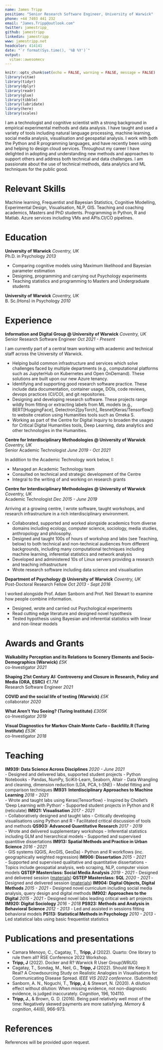 ```yaml
---
name: James Tripp
position: "Senior Research Software Engineer, University of Warwick"
phone: +44 7493 441 232
email: "James.Tripp@outlook.com"
twitter: jamestripp_
github: jamestripp
linkedin: jamestripp
www: jamestripp.net
headcolor: 414141
date: "`r format(Sys.time(), '%B %Y')`"
output: 
  vitae::awesomecv
---
```


```r
knitr::opts_chunk$set(echo = FALSE, warning = FALSE, message = FALSE)
library(vitae)
library(tidyr)
library(dplyr)
library(readr)
library(glue)
library(tibble)
library(lubridate)
library(here)
library(scales)
```

I am a technologist and cognitive scientist with a strong background in empirical experimental methods and data analysis. I have taught and used a variety of tools including natural language processing, machine learning, social media analysis, visualisation and geospatial analysis. I work with both the Python and R programming languages, and have recently been using and helping to design cloud services. Throughout my career I have delighted in adopting and understanding new methods and approaches to support others and address both technical and data challenges. I am passionate about the use of technical methods, data analytics and ML techniques for the public good.

# Relevant Skills

Machine learning, Frequentist and Bayesian Statistics, Cognitive Modelling, Experimental Design, Visualisation, NLP, GIS. Teaching and coaching academics, Masters and PhD students. Programming in Python, R and Matlab. Azure services including VMs and APIs.CI/CO pipelines.


# Education
**<span style="font-size:1em;">University of Warwick</span>** \hfill _Coventry, UK_  
Ph.D. in Psychology \hfill _2013_

-   Comparing cognitive models using Maximum likelihood and Bayesian parameter estimation
-   Designing, programming and carrying out Psychology experiments
-   Teaching statistics and programming to Masters and Undergraduate students

**<span style="font-size:1em;">University of Warwick</span>** \hfill _Coventry, UK_  
B. Sc.(Hons) in Psychology \hfill _2010_



# Experience
**<span style="font-size:1em;">Information and Digital Group @ University of Warwick</span>** \hfill _Coventry, UK_   
Senior Research Software Engineer \hfill _Oct 2021 - Present_  

I am currently part of a central team working with academic and technical staff across the University of Warwick.

  - Helping build common infrastructure and services which solve challenges faced by multiple departments (e.g., computational platforms such as JupyterHub on Kubernetes and Open OnDemand). These solutions are built upon our new Azure tenancy.
  - Identifying and supporting good research software practice. These include data documentation, container usage, DOIs, code reviews, devops practices (CI/CO), and git repositories.
  - Designing and developing research software. These projects range wildly from fitting or extracting labels from ML models (e.g., BERT[HuggingFace], Detectron2[pyTorch], Resnet[Keras/Tensorflow]) to website creation using Humanities tools such as Omeka S.
  - Working as part of the Centre for Digital Inquiry to broaden the usages for Critical Digital Humanities tools, Deep Learning, data analytics and other technologies in the Humanities.

**<span style="font-size:1em;">Centre for Interdisciplinary Methodologies @ University of Warwick</span>** \hfill _Coventry, UK_   
Senior Academic Technologist \hfill _June 2019 - Oct 2021_

In addition to the Academic Technology work below, I:

 - Managed an Academic Technology team
 - Consulted on technical and strategic development of the Centre
 - Integral to the writing of and working on research grants

**<span style="font-size:1em;">Centre for Interdisciplinary Methodologies @ University of Warwick</span>** \hfill _Coventry, UK_   
Academic Technologist \hfill _Dec 2015 - June 2019_  

Arriving at a growing centre, I wrote software, taught workshops, and research infrastructure in a rich interdisciplinary environment.

 - Collaborated, supported and worked alongside academics from diverse domains including ecology, computer science, sociology, media studies, anthropology and philosophy. 
 - Designed and taught 100s of hours of workshop and labs (see Teaching, below) to both technical and non-technical audiences from different backgrounds, including many computational techniques including machine learning, inferential statistics and network analysis
 - Developed and administered 10s of Linux servers providing a research and teaching infrastructure
 - Wrote research software including data science and visualisation


**<span style="font-size:1em;">Department of Psychology @ University of Warwick</span>** \hfill _Coventry, UK_   
Post-Doctoral Research Fellow \hfill _Oct 2013 - Sept 2016_

I worked alongside Prof. Adam Sanborn and Prof. Neil Stewart to examine how people combine information.

  - Designed, wrote and carried out Psychological experiments
  - Read cutting edge literature and designed novel hypothesis
  - Tested hypothesis using Bayesian and inferential statistics with linear and non-linear models

# Awards and Grants
**<span style="font-size:1em;">Walkability Perception and its Relations to Scenery Elements and Socio-Demographics  (Warwick)</span>** \hfill _£5K_  
co-Investigator \hfill _2021_  

**<span style="font-size:1em;">Shaping 21st Century AI: Controversy and Closure in Research, Policy and Media (ORA, ESRC)</span>** \hfill _€1.7M_  
Research Software Engineer \hfill _2021_  

**<span style="font-size:1em;">COVID and the social life of testing (Warwick)</span>** \hfill _£5K_  
collaborator \hfill _2020_ 

**<span style="font-size:1em;">What Aren’t You Seeing? (Turing Institute)</span>** \hfill _£305K_  
co-Investigator \hfill _2019_  

**<span style="font-size:1em;">Visual Diagnostics for Markov Chain Monte Carlo – Backfillz.R	(Turing Institute)</span>** \hfill _£53K_  
co-Investigator \hfill _2018_  

# Teaching

**<span style="font-size:1em;">IM939: Data Science Across Disciplines</span>** \hfill _2020 - June 2021_   
- Designed and delivered labs, supported student projects \newline
- Python Notebooks - Pandas, NumPy, SciKit-Learn, Seaborn, Altair\newline
- Data Wrangling and cleaning, dimension reduction (LDA, PCA, t-SNE) \newline
- Model fitting and comparison techniques\newline
**<span style="font-size:1em;">IM931: Interdisciplinary Approaches to Machine Learning</span>** \hfill _2018 - 2021_   
- Wrote and taught labs using Keras(Tensorflow)\newline
- Inspired by Chollet's 'Deep Learning with Python'\newline
- Supported student projects in Python and R (reticulate)\newline
**<span style="font-size:1em;">IM921: Visualisation</span>** \hfill _2017 - 2021_   
- Collaboratively designed and taught labs\newline
- Critically developing visualisations using Python and R\newline
- Facilitated critical discussion of tools and methods\newline
**<span style="font-size:1em;">QS903: Advanced Quantitative Research</span>** \hfill _2017 - 2019_   
- Wrote and delivered supplementary workshops\newline
- Inferential statistics including GLM and hierarchical models\newline
- Supported and supervised quantitive dissertations\newline
**<span style="font-size:1em;">IM913: Spatial Methods and Practice in Urban Science</span>** \hfill _2016 - 2021_   
- GIS systems (QGIS, ArcGIS, GeoDa)\newline
- Python and R workflows (inc. geographically weighted regression)\newline
**<span style="font-size:1em;">IM906: Dissertation</span>** \hfill _2015 - 2021_   
- Supported and supervised qualitative and quantitative dissertations\newline
- Topics include geospatial analysis, web scraping, NLP, computer vision models\newline
**<span style="font-size:1em;">QSTEP Masterclass: Social Media Analysis</span>** \hfill _2019 - 2021_ \newline
- Designed and delivered session ([materials](https://github.com/jamestripp/qstep-socialmedia)) \newline
**<span style="font-size:1em;">QSTEP Masterclass: SQL</span>** \hfill _2020 - 2021_ \newline
- Designed and delivered session ([materials](https://github.com/jamestripp/qstep-workshops))\newline
**<span style="font-size:1em;">IM904: Digital Objects, Digital Methods</span>** \hfill _2015 - 2021_ \newline
- Designed novel curriculum including social media analysis, query design and digital methods \newline
**<span style="font-size:1em;">IM902: Approaches to the Digital</span>** \hfill _2015 - 2021_ \newline
- Designed novel labs leading critical web art projects \newline
**<span style="font-size:1em;">IM920: Digital Sociology</span>** \hfill _2016 - 2018_ \newline
**<span style="font-size:1em;">PS923: Methods and Analysis in Behavioral Science</span>** \hfill _2012 - 2013_ \newline
- Led and assisted in sessions fitting behavioral models \newline
**<span style="font-size:1em;">PS113: Statistical Methods in Psychology</span>** \hfill _2010 - 2013_ \newline
- Led statistical labs using basic frequentist statistics\newline

# Publications and presentations

 - Camara Menoyo, C., Cagatay, T., **Tripp, J** (2022). Quarto: One library to rule them all? RSE Conference 2022 Workshop.
  - **Tripp, J** (2022). Docker and R? Warwick R User Group(WRUG)
 - Cagatay, T., Sondag, M., Neil, G., **Tripp, J** (2022). Should We Keep It Real? A Crowdsourcing Study on Realistic
Analogies in Visualisations for Communicating Disease Spread. _IEEE VIS 2022 conference_. (Submitted)
 - Sanborn, A. N., Noguchi, T., **Tripp, J**, & Stewart, N. (2020). A dilution effect without dilution: When missing evidence, not non-diagnostic evidence, is judged inaccurately. _Cognition_, 196, 104110.
 - **Tripp, J.**, & Brown, G. D. (2016). Being paid relatively well most of the time: Negatively skewed payments are more satisfying. _Memory & cognition_, 44(6), 966-973.

# References
References will be provided upon request.